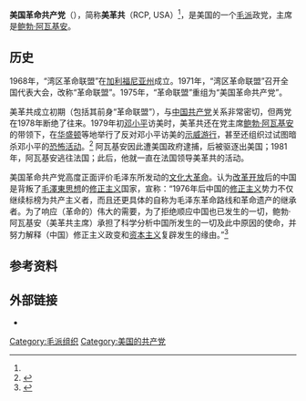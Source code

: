 {{Distinguish|美国共产党}}
{{Infobox political party
|name          = 美国革命共产党
|native_name = Revolutionary Communist Party, USA
|logo          = 
|colorcode     = red
|前身=革命联盟
|主席        = [[鲍勃·阿瓦基安|鲍勃·阿瓦基安]]
|foundation    = 1975年
|ideology      = [[共产主义|共产主义]]<br>[[新共产主义运动|新共产主义]]<br>[[马列毛主义|马列毛主义]]<br>[[新综合|新综合]]
|headquarters  = [[芝加哥|芝加哥]]
|international = [[革命国际主义运动|革命国际主义运动]]（历史上）
|position=[[极左翼|极左翼]]
|website       = {{official URL}}
|country       = 美国
}}
'''美国革命共产党'''（{{lang-en|Revolutionary Communist Party, USA}}），简称'''美革共'''（RCP, USA）<ref name="王保贤" />，是美国的一个[[毛派|毛派]]政党，主席是[[鲍勃·阿瓦基安|鲍勃·阿瓦基安]]。

== 历史 ==
1968年，“湾区革命联盟”在[[加利福尼亚州|加利福尼亚州]]成立。1971年，“湾区革命联盟”召开全国代表大会，改称“革命联盟”。1975年，“革命联盟”重组为“美国革命共产党”。

美革共成立初期（包括其前身“革命联盟”），与[[中国共产党|中国共产党]]关系非常密切，但两党在1978年断绝了往来。1979年初[[邓小平|邓小平]]访美时，美革共还在党主席[[鲍勃·阿瓦基安|鲍勃·阿瓦基安]]的带领下，在[[华盛顿|华盛顿]]等地举行了反对邓小平访美的[[示威游行|示威游行]]，甚至还组织过试图暗杀邓小平的[[恐怖活动|恐怖活动]]。<ref name="王保贤">{{Cite web|url=http://guancha.gmw.cn/2009-10/10/content_992598.htm|title=“美革共”非“美共”|author=王保贤|date=2009-10-10|publisher=出版者|language=zh-hans|accessdate=2011-06-29|quote=|deadurl=yes|archiveurl=https://web.archive.org/web/20140503000418/http://guancha.gmw.cn/2009-10/10/content_992598.htm|archivedate=2014-05-03}}</ref> 阿瓦基安因此遭美国政府逮捕，后被驱逐出美国；1981年，阿瓦基安逃往法国；此后，他就一直在法国领导美革共的活动。

美国革命共产党高度正面评价毛泽东所发动的[[文化大革命|文化大革命]]。认为[[改革开放|改革开放]]后的中国是背叛了[[毛澤東思想|毛澤東思想]]的[[修正主义|修正主义]]国家，宣称：“1976年后中国的[[修正主义|修正主义]]势力不仅继续标榜为共产主义者，而且还更具体的自称为毛泽东革命路线和革命遗产的继承者。为了响应（革命的）伟大的需要，为了拒绝顺应中国也已发生的一切，鲍勃·阿瓦基安（美革共主席）承担了科学分析中国所发生的一切及此中原因的使命，并努力解释（中国）修正主义政变和[[资本主义|资本主义]]复辟发生的缘由。”<ref name=美国革命共产党宣言>{{Cite web |url=http://club.china.com/data/thread/1011/2736/54/11/8_1.html |title=美国革命共产党宣言 |access-date=2013-05-15 |archive-date=2013-10-02 |archive-url=https://web.archive.org/web/20131002175500/http://club.china.com/data/thread/1011/2736/54/11/8_1.html |dead-url=yes }}</ref>

== 参考资料 ==
{{reflist}}

==外部链接==
* {{official}}

{{美国政党}}
{{美國現存共產黨}}
{{文革时期中国外交}}

[[Category:毛派组织|Category:毛派组织]]
[[Category:美国的共产党|Category:美国的共产党]]